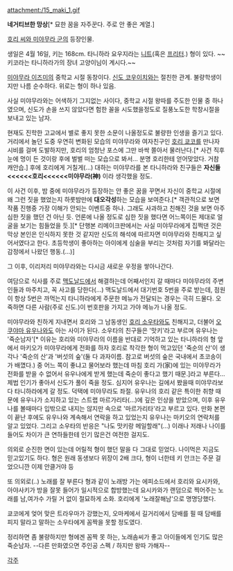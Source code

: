 attachment:/15_maki_1.gif

'''네거티브한 망상'''[* 묘한 꿈을 자주꾼다. 주로 안 좋은 계열.]

[[호리 씨와 미야무라 군]]의 등장인물.

생일은 4월 16일, 키는 168cm. 타니하라 요우지라는 [[니트]](혹은 [[프리터]].) 형이 있다. ~~키코라는 타니하라가의 장녀 고양이님이 계시다.~~

[[미야무라 이즈미]]의 중학교 시절 동창이다. [[신도 코우이치]]와는 절친한 관계. 불량학생이지만 나름 순수하다. 위로는 형이 하나 있음.

사실 미야무라와는 어색하기 그지없는 사이다, 중학교 시절 왕따를 주도한 인물 중 하나였으며, 신도가 손을 쓰지 않았다면 험한 꼴을 시도했을정도로 질풍노도한 학창시절을 보내고 있는 남자.

현재도 진학한 고교에서 별로 좋지 못한 소문이 나올정도로 불량한 인생을 즐기고 있다.
거리에서 놀던 도중 우연히 변화된 모습의 미야무라와 여자친구인 [[호리 쿄코]]를 만나자 시비를 걸며 도발하지만, 호리의 엄청난 포스에 그만 바싹 쫄아서 물러난다.[* 사건 직후 눈에 멍이 든 것이랑 후에 벌벌 떠는 모습으로 봐서... 분명 호리한테 얻어맞았다. 거참 캐안습.] 후에 호리에게 거칠게(...) 대하는 미야무라를 본 타니하라와 친구들은 '''자신들<<<<<<호리<<<<<<미야무라(神)''' 이라 생각했을 정도.

이 사건 이후, 밤 중에 미야무라가 등장하는 안 좋은 꿈을 꾸면서 자신이 중학교 시절에 왜 그런 짓을 했었는지 하룻밤만에 '''대오각성'''하는 모습을 보여준다.[* 객관적으로 보면 작품 진행중 가장 이해가 안되는 이벤트중 하나. 그래도 사과하고 친해진 것을 보면 아주 심한 짓을 했던 건 아닌 듯. 언론에 나올 정도로 심한 짓을 했다면 어느쪽이든 제대로 얼굴을 보기는 힘들었을 듯.][* 단행본 리메이크판에서는 사실 미야무라에게 집쩍댄 것은 막상 본인은 인식하지 못한 것 같지만 신도의 해석에 따르자면 미야무라와 친해지고 싶어서였다고 한다. 초등학생이 좋아하는 아이에게 심술을 부리는 것처럼 자기를 봐달라는 감정에서 나왔던 행동.(...)]

그 이후, 이리저리 미야무라와는 다시금 새로운 우정을 쌓아나간다.

여담으로 식사를 주로 [[맥도날드]]에서 해결하는데 어째서인지 갈 때마다 미야무라의 주변인들과 마주치고, 꼭 사고를 당한다(...) 맥도날드에서 대기번호 5번을 주로 받는데, 점원이 항상 5번은 까먹는지 타니하라에게 주문한 메뉴가 전달되는 경우는 극히 드물다. 오죽하면 다른 사람(주로 신도.)이 번호판을 가지고 가야 메뉴가 나올 정도.

미야무라와 친하게 지내면서 호리와 그 남동생인 [[호리 소우타]]와도 친해지고, 더불어 [[오쿠야마 유우나]]와도 아는 사이가 된다. 소우타의 친구들은 '맛키'라고 부르며 유우나는 '죽순남자'[* 이유는 호리와 미야무라의 이름을 반대로 기억하고 있는 타니하라의 형 앞에서 마키오가 미야무라에게 전화를 하자 호리로 착각한 형이 먹고있던 '죽순의 산'이 생각나 '죽순의 산'과 '버섯의 숲'(둘 다 과자이름. 참고로 버섯의 숲은 국내에서 초코송이가 배꼈다.) 중 어느 쪽이 좋냐고 물어보라 했는데 마침 호리 가(家)에 있는 미야무라가 전화를 받을 수 없어서 유우나에게 받게 했는데 죽순이 좋다고 했기 때문.]라고 부른다... 제법 인기가 좋아서 신도가 풀이 죽을 정도. 심지어 유우나는 길에서 봤을때 미야무라보다 타니하라에게 갈 정도. 덕택에 미야무라도 좌절. 유우나의 호리 같은 특이한 취향 때문에 유우나가 소지하고 있는 스트랩 마르가리타(...)에 깊은 인상을 받았으며, 이후 유우나를 볼때마다 입밖으로 내지는 않지만 속으로 '마르가리타'라고 부르고 있다. 만화 본편이 끝난 후에도 유우나와 계속해서 연락을 하고 있었는지 유우나는 마키오의 연락처를 알고 있었다. 그리고 소우타의 반응은 "나도 맛키랑 메일할래"(...) 이래나 저래나 나이를 들어도 차이가 큰 연하들한테 인기 많은건 여전한 걸지도.

의외로 순진한 면이 있는데 어릴적 형이 했던 말을 다 그대로 믿었다. 나이먹은 지금도 믿고있기도 하다.
형은 원래 동생보다 위장이 2배 크다, 형이 너한테 키 안크는 주문 걸었으니깐 이제 안클거야 등

또 의외로(..) 노래를 잘 부른다 형과 같이 노래방 가는 에피소드에서 호리와 요시카와, 아야사키가 방을 잘못 들어가 일시적으로 합방했는데 요시카와가 랜덤으로 찍어주는 노래를 남,여가수 가릴 거 없이 절묘하게 소화. 호리에게 '노래잘해남'으로 명명당했다.

쿄코에게 엊어 맞은 트라우마가 강했는지, 오마케에서 길거리에서 담배를 필 때 담배를 피지 말라고 말하는 소우타에게 꼼짝을 못할 정도였다.

정리하면 좀 불량하지만 형에겐 꼼짝 못 하는, 노래솜씨가 좋고 아이들에게 인기도 많은 죽순남자. --다른 만화였으면 주인공 스펙 / 하지만 왕따 가해자--

[[각주]]
